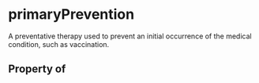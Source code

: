 # primaryPrevention

A preventative therapy used to prevent an initial occurrence of the medical condition, such as vaccination.

## Property of



